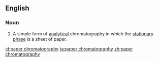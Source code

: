 ==English==

===Noun===
{{wikipedia}}
{{en-noun|-}}

# {{lb|en|chemistry}} A simple form of [[analytical]] chromatography in which the [[stationary phase]] is a sheet of paper.

[[id:paper chromatography]]
[[ta:paper chromatography]]
[[zh:paper chromatography]]